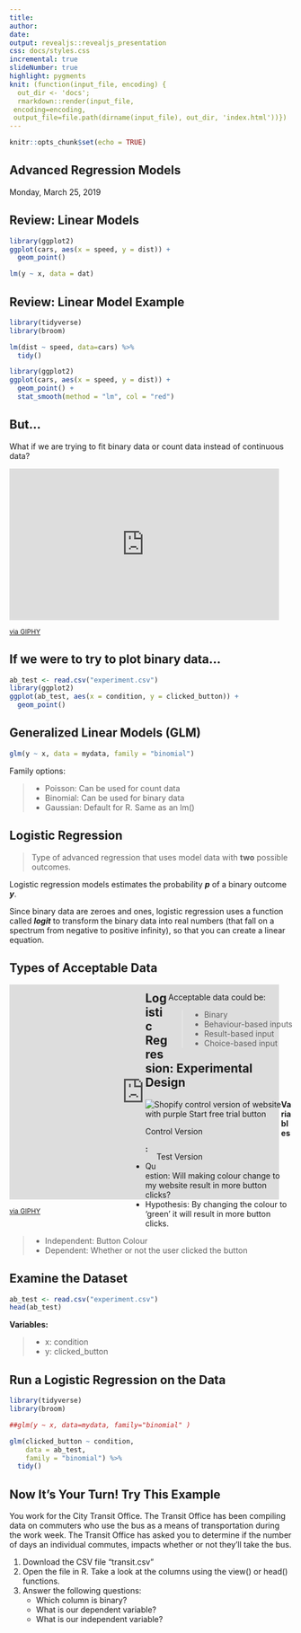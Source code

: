 ```yaml
---
title:
author: 
date: 
output: revealjs::revealjs_presentation
css: docs/styles.css
incremental: true
slideNumber: true
highlight: pygments
knit: (function(input_file, encoding) {
  out_dir <- 'docs';
  rmarkdown::render(input_file,
 encoding=encoding,
 output_file=file.path(dirname(input_file), out_dir, 'index.html'))})
---
```


```r
knitr::opts_chunk$set(echo = TRUE)
```

## Advanced Regression Models {data-background="cacti-close-up.jpg" .title}
Monday, March 25, 2019

## Review: Linear Models
```r
library(ggplot2)
ggplot(cars, aes(x = speed, y = dist)) +
  geom_point() 
```

```r
lm(y ~ x, data = dat)
```

## Review: Linear Model Example
```r
library(tidyverse)
library(broom)

lm(dist ~ speed, data=cars) %>%
  tidy()
```

```r
library(ggplot2)
ggplot(cars, aes(x = speed, y = dist)) + 
  geom_point() +
  stat_smooth(method = "lm", col = "red")
```

## But...
What if we are trying to fit binary data or count data instead of continuous data?

<iframe src="https://giphy.com/embed/l0NhZ0aUSE8fXag12" width="480" height="270" frameBorder="0" class="giphy-embed" allowFullScreen></iframe><small><a href="https://giphy.com/gifs/omaze-chris-pratt-dinosaurs-l0NhZ0aUSE8fXag12">via GIPHY</a></small>

## If we were to try to plot binary data...
```r
ab_test <- read.csv("experiment.csv")
library(ggplot2)
ggplot(ab_test, aes(x = condition, y = clicked_button)) + 
  geom_point()
```


## Generalized Linear Models (GLM)

```r
glm(y ~ x, data = mydata, family = "binomial")
```

Family options:

> - Poisson: Can be used for count data
> - Binomial: Can be used for binary data
> - Gaussian: Default for R. Same as an lm()

## Logistic Regression

> Type of advanced regression that uses model data with  <b>two</b> possible outcomes.

Logistic regression models estimates the probability <em><b>p</b></em> of a binary outcome <em><b>y</b></em>.

Since binary data are zeroes and ones, logistic regression uses a  function called <em><b>logit</b></em> to transform the binary data into real numbers (that fall on a spectrum from negative to positive infinity), so that you can create a linear equation.

## Types of Acceptable Data
<div style="float: left; max-width: 48%">
<iframe src="https://giphy.com/embed/3og0Iwmv38WmJBrYvS" width="480" height="383" frameBorder="0" class="giphy-embed" allowFullScreen></iframe><small><a href="https://giphy.com/gifs/fruit-cookies-cookie-monster-3og0Iwmv38WmJBrYvS">via GIPHY</a></small>
</div>

<div style="float: right; max-width: 48%">
Acceptable data could be:

> - Binary
> - Behaviour-based inputs
> - Result-based input 
> - Choice-based input 
</div>

## Logistic Regression: Experimental Design
<div style="float: left; width: 48%;">
<img src="docs/control.jpg" alt="Shopify control version of website with purple Start free trial button" >
<p>Control Version</p>
</div>

<div style="float: right; width: 48%;>
<img src="docs/test.jpg" alt="Shopify control version of website with purple Start free trial button">
<p>Test Version</p>
</div>

<b>Variables:</b>

- Question: Will making  colour change to my website result in more button clicks?
- Hypothesis: By changing the colour to 'green' it will result in more button clicks.

> - Independent: Button Colour 
> - Dependent: Whether or not the user clicked the button

## Examine the Dataset
```r
ab_test <- read.csv("experiment.csv")
head(ab_test)
```

<b>Variables:</b>

> - x: condition 
> - y: clicked_button

## Run a Logistic Regression on the Data
```r
library(tidyverse)
library(broom)

##glm(y ~ x, data=mydata, family="binomial" )

glm(clicked_button ~ condition, 
    data = ab_test, 
    family = "binomial") %>%
  tidy()
```

## Now It's Your Turn! Try This Example 

You work for the City Transit Office. The Transit Office has been compiling data on commuters who use the bus as a means of transportation during the work week. The Transit Office has asked you to determine if the number of days an individual commutes, impacts whether or not they'll take the bus.

1. Download the CSV file "transit.csv"
2. Open the file in R. Take a look at the columns using the view() or head() functions.
3. Answer the following questions:
    - Which column is binary?
    - What is our dependent variable?
    - What is our independent variable?